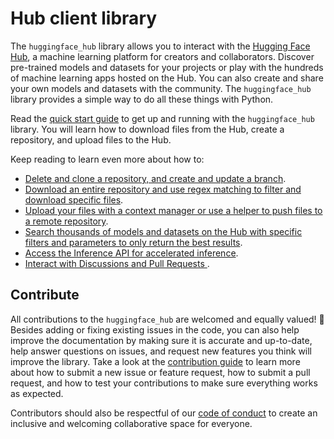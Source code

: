 # Hub client library

The `huggingface_hub` library allows you to interact with the [Hugging Face
Hub](https://hf.co), a machine learning platform for creators and collaborators.
Discover pre-trained models and datasets for your projects or play with the hundreds of
machine learning apps hosted on the Hub. You can also create and share your own models
and datasets with the community. The `huggingface_hub` library provides a simple way to
do all these things with Python.

Read the [quick start guide](quick-start) to get up and running with the
`huggingface_hub` library. You will learn how to download files from the Hub, create a
repository, and upload files to the Hub.

Keep reading to learn even more about how to:

- [Delete and clone a repository, and create and update a branch](how-to-manage).
- [Download an entire repository and use regex matching to filter and download specific
  files](how-to-downstream).
- [Upload your files with a context manager or use a helper to push files to a remote
  repository](how-to-upstream).
- [Search thousands of models and datasets on the Hub with specific filters and
  parameters to only return the best results](searching-the-hub).
- [Access the Inference API for accelerated inference](how-to-inference).
- [Interact with Discussions and Pull Requests ](how-to-discussions-and-pull-requests).

## Contribute

All contributions to the `huggingface_hub` are welcomed and equally valued! 🤗 Besides
adding or fixing existing issues in the code, you can also help improve the
documentation by making sure it is accurate and up-to-date, help answer questions on
issues, and request new features you think will improve the library. Take a look at the
[contribution
guide](https://github.com/huggingface/huggingface_hub/blob/main/CONTRIBUTING.md) to
learn more about how to submit a new issue or feature request, how to submit a pull
request, and how to test your contributions to make sure everything works as expected.

Contributors should also be respectful of our [code of
conduct](https://github.com/huggingface/huggingface_hub/blob/main/CODE_OF_CONDUCT.md) to
create an inclusive and welcoming collaborative space for everyone.